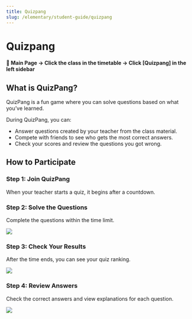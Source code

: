 ```yaml
---
title: Quizpang
slug: /elementary/student-guide/quizpang
---
```



# Quizpang

#### 📍 Main Page → Click the class in the timetable → Click [Quizpang] in the left sidebar

## What is QuizPang?

QuizPang is a fun game where you can solve questions based on what you’ve learned.

During QuizPang, you can:

- Answer questions created by your teacher from the class material.
- Compete with friends to see who gets the most correct answers.
- Check your scores and review the questions you got wrong.

## How to Participate

### Step 1: Join QuizPang

When your teacher starts a quiz, it begins after a countdown.

### Step 2: Solve the Questions

Complete the questions within the time limit.

<Image src="/img/en/elementary/student/10-01.jpg" size="lg" />

### Step 3: Check Your Results

After the time ends, you can see your quiz ranking.

<Image src="/img/en/elementary/student/10-02.jpg" size="lg" />

### Step 4: Review Answers

Check the correct answers and view explanations for each question.

<Image src="/img/en/elementary/student/10-03.jpg" size="lg" />
